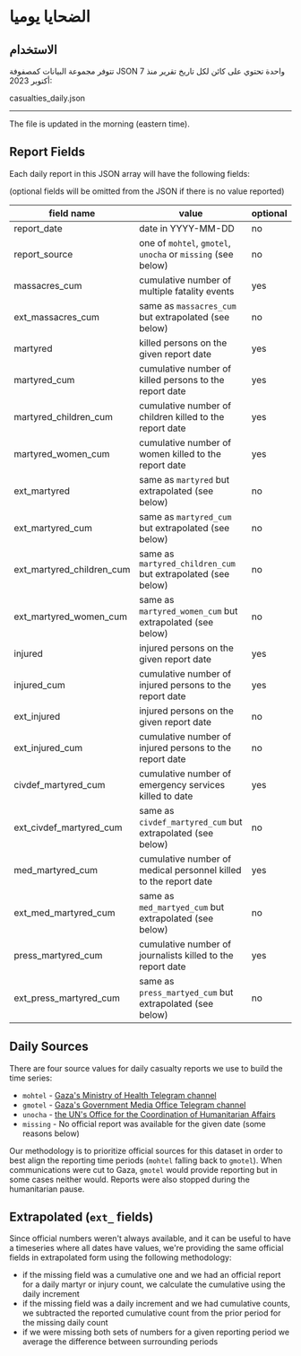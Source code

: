 # الضحايا يوميا

## الاستخدام

تتوفر مجموعة البيانات كمصفوفة JSON واحدة تحتوي على كائن لكل تاريخ تقرير منذ 7 أكتوبر 2023:


<ExternalLinkButton to="/data/casualties_daily.json">
  casualties_daily.json
</ExternalLinkButton>

---

The file is updated in the morning (eastern time).

## Report Fields

Each daily report in this JSON array will have the following fields:

(optional fields will be omitted from the JSON if there is no value reported)

| field name                | value                                                            | optional |
| ------------------------- | ---------------------------------------------------------------- | -------- |
| report_date               | date in YYYY-MM-DD                                               | no       |
| report_source             | one of `mohtel`, `gmotel`, `unocha` or `missing` (see below)     | no       |
| massacres_cum             | cumulative number of multiple fatality events                    | yes      |
| ext_massacres_cum         | same as `massacres_cum` but extrapolated (see below)             | no       |
| martyred                  | killed persons on the given report date                          | yes      |
| martyred_cum              | cumulative number of killed persons to the report date           | yes      |
| martyred_children_cum     | cumulative number of children killed to the report date          | yes      |
| martyred_women_cum        | cumulative number of women killed to the report date             | yes      |
| ext_martyred              | same as `martyred` but extrapolated (see below)                  | no       |
| ext_martyred_cum          | same as `martyred_cum` but extrapolated (see below)              | no       |
| ext_martyred_children_cum | same as `martyred_children_cum` but extrapolated (see below)     | no       |
| ext_martyred_women_cum    | same as `martyred_women_cum` but extrapolated (see below)        | no       |
| injured                   | injured persons on the given report date                         | yes      |
| injured_cum               | cumulative number of injured persons to the report date          | yes      |
| ext_injured               | injured persons on the given report date                         | no       |
| ext_injured_cum           | cumulative number of injured persons to the report date          | no       |
| civdef_martyred_cum       | cumulative number of emergency services killed to date           | yes      |
| ext_civdef_martyred_cum   | same as `civdef_martyred_cum` but extrapolated (see below)       | no       |
| med_martyred_cum          | cumulative number of medical personnel killed to the report date | yes      |
| ext_med_martyred_cum      | same as `med_martyed_cum` but extrapolated (see below)           | no       |
| press_martyred_cum        | cumulative number of journalists killed to the report date       | yes      |
| ext_press_martyred_cum    | same as `press_martyed_cum` but extrapolated (see below)         | no       |

## Daily Sources

There are four source values for daily casualty reports we use to build the time series:

- `mohtel` - [Gaza's Ministry of Health Telegram channel](https://t.me/s/MOHMediaGaza)
- `gmotel` - [Gaza's Government Media Office Telegram channel](https://t.me/s/mediagovps)
- `unocha` - [the UN's Office for the Coordination of Humanitarian Affairs](https://docs.google.com/spreadsheets/d/e/2PACX-1vSUyVkEg8Y_gYEzq8VeFY6vjKoZFvO2y5X1eVZ_1bRsabeDC6hv3Aaf8WFn-F4KR8TP5kDWtylSWLhG/pubhtml?gid=96613236&single=true)
- `missing` - No official report was available for the given date (some reasons below)

Our methodology is to prioritize official sources for this dataset in order to best align the reporting time periods (`mohtel` falling back to `gmotel`). When communications were cut to Gaza, `gmotel` would provide reporting but in some cases neither would. Reports were also stopped during the humanitarian pause.

## Extrapolated (`ext_` fields)

Since official numbers weren't always available, and it can be useful to have a timeseries where all dates have values, we're providing the same official fields in extrapolated form using the following methodology:

- if the missing field was a cumulative one and we had an official report for a daily martyr or injury count, we calculate the cumulative using the daily increment
- if the missing field was a daily increment and we had cumulative counts, we subtracted the reported cumulative count from the prior period for the missing daily count
- if we were missing both sets of numbers for a given reporting period we average the difference between surrounding periods
